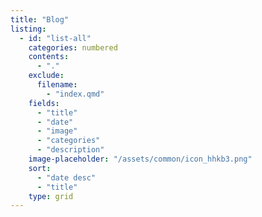 ```yaml
---
title: "Blog"
listing:
  - id: "list-all"
    categories: numbered
    contents:
      - "."
    exclude:
      filename:
        - "index.qmd"
    fields:
      - "title"
      - "date"
      - "image"
      - "categories"
      - "description"
    image-placeholder: "/assets/common/icon_hhkb3.png"
    sort:
      - "date desc"
      - "title"
    type: grid
---
```


::: {#list-all}
:::
